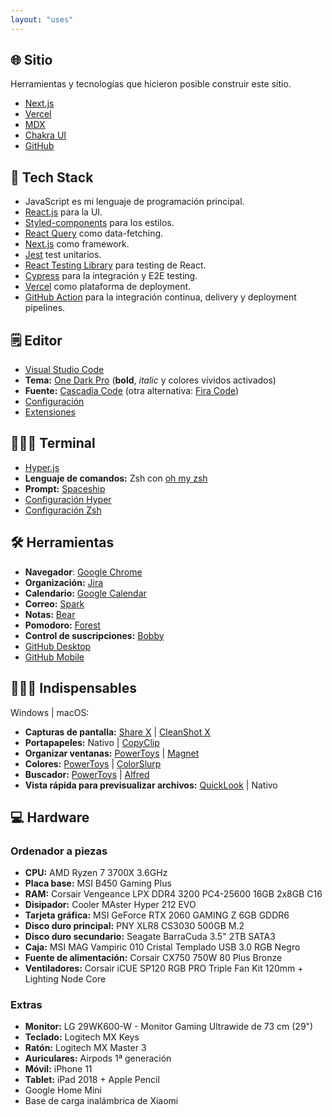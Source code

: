 ```yaml
---
layout: "uses"
---
```


## 🌐 Sitio

Herramientas y tecnologías que hicieron posible construir este sitio.

- [Next.js](https://nextjs.org/)
- [Vercel](https://vercel.com/)
- [MDX](https://mdxjs.com/)
- [Chakra UI](https://chakra-ui.com/)
- [GitHub](https://github.com/)

## 🧰 Tech Stack

- JavaScript es mi lenguaje de programación principal.
- [React.js](https://reactjs.org/) para la UI.
- [Styled-components](https://styled-components.com/) para los estilos.
- [React Query](https://react-query.tanstack.com/) como data-fetching.
- [Next.js](https://nextjs.org/) como framework.
- [Jest](https://jestjs.io/) test unitarios.
- [React Testing Library](https://testing-library.com/react) para testing de React.
- [Cypress](https://www.cypress.io/) para la integración y E2E testing.
- [Vercel](https://vercel.com/) como plataforma de deployment.
- [GitHub Action](https://github.com/features/actions) para la integración continua, delivery y deployment pipelines.

## 🗒 Editor

- [Visual Studio Code](https://code.visualstudio.com/)
- **Tema:** [One Dark Pro](https://marketplace.visualstudio.com/items?itemName=zhuangtongfa.Material-theme) (**bold**, _italic_ y colores vívidos activados)
- **Fuente:** [Cascadia Code](https://github.com/microsoft/cascadia-code) (otra alternativa: [Fira Code](https://github.com/tonsky/FiraCode))
- [Configuración](https://github.com/mralexsaavedra/dotfiles/blob/main/settings.json)
- [Extensiones](https://github.com/mralexsaavedra/dotfiles/blob/main/extensions.json)

## 👨🏽‍💻 Terminal

- [Hyper.js](https://hyper.is/)
- **Lenguaje de comandos:** Zsh con [oh my zsh](https://ohmyz.sh/)
- **Prompt:** [Spaceship](https://github.com/denysdovhan/spaceship-prompt)
- [Configuración Hyper](https://github.com/mralexsaavedra/dotfiles/blob/main/.hyper.js)
- [Configuración Zsh](https://github.com/mralexsaavedra/dotfiles/blob/main/.zshrc)

## 🛠 Herramientas

- **Navegador**: [Google Chrome](https://www.google.com/intl/es_es/chrome/)
- **Organización:** [Jira](https://www.atlassian.com/es/software/jira)
- **Calendario:** [Google Calendar](https://calendar.google.com/)
- **Correo:** [Spark](https://sparkmailapp.com/es)
- **Notas:** [Bear](https://bear.app/)
- **Pomodoro:** [Forest](https://www.forestapp.cc/)
- **Control de suscripciones:** [Bobby](https://apps.apple.com/es/app/bobby-track-subscriptions/id1059152023)
- [GitHub Desktop](https://desktop.github.com/)
- [GitHub Mobile](https://github.com/mobile)

## 🙅🏽‍♂️ Indispensables

Windows | macOS:

- **Capturas de pantalla:** [Share X](https://getsharex.com/) | [CleanShot X](https://getcleanshot.com/)
- **Portapapeles:** Nativo | [CopyClip](https://apps.apple.com/es/app/copyclip-clipboard-history/id595191960?mt=12)
- **Organizar ventanas:** [PowerToys](https://github.com/microsoft/PowerToys) | [Magnet](https://apps.apple.com/mx/app/magnet/id441258766?mt=12)
- **Colores:** [PowerToys](https://github.com/microsoft/PowerToys) | [ColorSlurp](http://colorslurp.com/)
- **Buscador:** [PowerToys](https://github.com/microsoft/PowerToys) | [Alfred](https://www.alfredapp.com/)
- **Vista rápida para previsualizar archivos:** [QuickLook](https://www.microsoft.com/en-us/p/quicklook/9nv4bs3l1h4s?activetab=pivot:overviewtab) | Nativo

## 💻 Hardware

### Ordenador a piezas

- **CPU:** AMD Ryzen 7 3700X 3.6GHz
- **Placa base:** MSI B450 Gaming Plus
- **RAM:** Corsair Vengeance LPX DDR4 3200 PC4-25600 16GB 2x8GB C16
- **Disipador:** Cooler MAster Hyper 212 EVO
- **Tarjeta gráfica:** MSI GeForce RTX 2060 GAMING Z 6GB GDDR6
- **Disco duro principal:** PNY XLR8 CS3030 500GB M.2
- **Disco duro secundario:** Seagate BarraCuda 3.5" 2TB SATA3
- **Caja:** MSI MAG Vampiric 010 Cristal Templado USB 3.0 RGB Negro
- **Fuente de alimentación:** Corsair CX750 750W 80 Plus Bronze
- **Ventiladores:** Corsair iCUE SP120 RGB PRO Triple Fan Kit 120mm + Lighting Node Core

### Extras

- **Monitor:** LG 29WK600-W - Monitor Gaming Ultrawide de 73 cm (29")
- **Teclado:** Logitech MX Keys
- **Ratón:** Logitech MX Master 3
- **Auriculares:** Airpods 1ª generación
- **Móvil:** iPhone 11
- **Tablet:** iPad 2018 + Apple Pencil
- Google Home Mini
- Base de carga inalámbrica de Xiaomi

